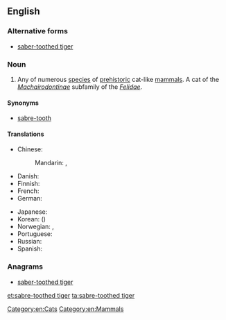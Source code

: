 ==English==
{{wikipedia}}

===Alternative forms===
* [[saber-toothed tiger]]

===Noun===
{{en-noun|sg=[[sabre]]-[[toothed]] [[tiger]]}}

# Any of numerous [[species]] of [[prehistoric]] cat-like [[mammals]]. A cat of the ''[[Machairodontinae]]'' subfamily of the ''[[Felidae]]''.

====Synonyms====
* [[sabre-tooth]]

====Translations====
{{trans-top|prehistoric cat}}
* Chinese:
*: Mandarin: {{t-|cmn|劍齒虎|sc=Hani}}, {{t-|cmn|剑齿虎|tr=jiànchǐhǔ|sc=Hani}}
* Danish: {{t|da|sabelkat|c}}
* Finnish: {{t-|fi|sapelihammastiikeri}}
* French: {{t|fr|chat à dents de sabre|m}}
* German: {{t+|de|Säbelzahntiger|m}}
{{trans-mid}}
* Japanese: {{t|ja|剣歯虎|tr=けんしこ, kenshiko}}
* Korean: {{t|ko|검치호|tr=geomchiho}} ({{t-|ko|劍齒虎}})
* Norwegian: {{t-|no|sabeltanntiger|m}}, {{t|no|sabeltannkatt|m}}
* Portuguese: {{t-|pt|tigre-dente-de-sabre|m}}
* Russian: {{t|ru|саблезубая кошка|f|tr=sablezúbaja kóška}} {{qualifier|lit.: sabre-toothed cat}}
* Spanish: {{t|es|diente de sable|m}}
{{trans-bottom}}

===Anagrams===
* [[saber-toothed tiger#English|saber-toothed tiger]]

[[Category:en:Cats]]
[[Category:en:Mammals]]

[[et:sabre-toothed tiger]]
[[ta:sabre-toothed tiger]]
